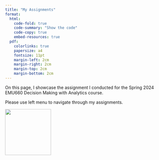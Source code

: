 ```yaml
---
title: "My Assignments"
format: 
  html: 
    code-fold: true
    code-summary: "Show the code"
    code-copy: true
    embed-resources: true
  pdf:
    colorlinks: true
    papersize: a4
    fontsize: 11pt
    margin-left: 2cm
    margin-right: 2cm
    margin-top: 2cm
    margin-bottom: 2cm
---
```


On this page, I showcase the assignment I conducted for the Spring 2024 EMU660 Decision Making with Analytics course.

Please use left menu to navigate through my assignments.

![](images/giphy-2.gif){width="150"}
